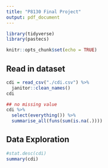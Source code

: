 ```yaml
---
title: "P8130 Final Project"
output: pdf_document
---
```


```r
library(tidyverse)
library(pastecs)
```
```r
knitr::opts_chunk$set(echo = TRUE)
```

## Read in dataset
```r
cdi = read_csv("./cdi.csv") %>% 
  janitor::clean_names()
cdi
```

```r
## no missing value
cdi %>% 
  select(everything()) %>%  
  summarise_all(funs(sum(is.na(.))))
```
## Data Exploration
```r
#stat.desc(cdi)
summary(cdi)
```
